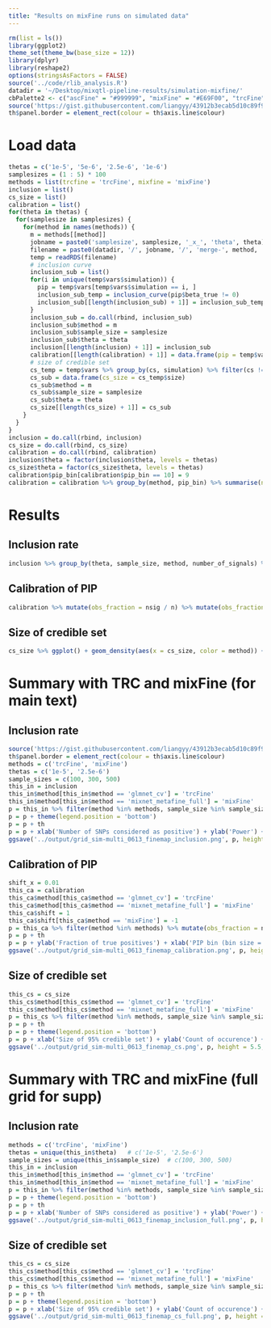 ```yaml
---
title: "Results on mixFine runs on simulated data"
---
```


```r
rm(list = ls())
library(ggplot2)
theme_set(theme_bw(base_size = 12))
library(dplyr)
library(reshape2)
options(stringsAsFactors = FALSE)
source('../code/rlib_analysis.R')
datadir = '~/Desktop/mixqtl-pipeline-results/simulation-mixfine/'
cbPalette2 <- c("ascFine" = "#999999", "mixFine" = "#E69F00", "trcFine" = "#56B4E9")
source('https://gist.githubusercontent.com/liangyy/43912b3ecab5d10c89f9d4b2669871c9/raw/8151c6fe70e3d4ee43d9ce340ecc0eb65172e616/my_ggplot_theme.R')
th$panel.border = element_rect(colour = th$axis.line$colour)
```

# Load data

```r
thetas = c('1e-5', '5e-6', '2.5e-6', '1e-6')
samplesizes = (1 : 5) * 100
methods = list(trcfine = 'trcFine', mixfine = 'mixFine')
inclusion = list()
cs_size = list()
calibration = list()
for(theta in thetas) {
  for(samplesize in samplesizes) {
    for(method in names(methods)) {
      m = methods[[method]]
      jobname = paste0('samplesize', samplesize, '_x_', 'theta', theta)
      filename = paste0(datadir, '/', jobname, '/', 'merge-', method, '.from1_to100.rds')
      temp = readRDS(filename)
      # inclusion curve
      inclusion_sub = list()
      for(i in unique(temp$vars$simulation)) {
        pip = temp$vars[temp$vars$simulation == i, ]
        inclusion_sub_temp = inclusion_curve(pip$beta_true != 0)
        inclusion_sub[[length(inclusion_sub) + 1]] = inclusion_sub_temp
      }
      inclusion_sub = do.call(rbind, inclusion_sub)
      inclusion_sub$method = m
      inclusion_sub$sample_size = samplesize
      inclusion_sub$theta = theta
      inclusion[[length(inclusion) + 1]] = inclusion_sub
      calibration[[length(calibration) + 1]] = data.frame(pip = temp$vars$variable_prob, is_true = temp$vars$beta_true != 0) %>% mutate(pip_bin = floor(pip * 10)) %>% group_by(pip_bin) %>% summarise(total = n(), nsig = sum(is_true)) %>% ungroup() %>% mutate(method = m, theta = theta, sample_size = samplesize)
      # size of credible set
      cs_temp = temp$vars %>% group_by(cs, simulation) %>% filter(cs != -1) %>% summarise(is_true = sum(beta_true != 0) > 0, size = n()) %>% ungroup() %>% filter(is_true)
      cs_sub = data.frame(cs_size = cs_temp$size)
      cs_sub$method = m
      cs_sub$sample_size = samplesize
      cs_sub$theta = theta
      cs_size[[length(cs_size) + 1]] = cs_sub
    }
  }
}
inclusion = do.call(rbind, inclusion)
cs_size = do.call(rbind, cs_size)
calibration = do.call(rbind, calibration)
inclusion$theta = factor(inclusion$theta, levels = thetas)
cs_size$theta = factor(cs_size$theta, levels = thetas)
calibration$pip_bin[calibration$pip_bin == 10] = 9
calibration = calibration %>% group_by(method, pip_bin) %>% summarise(nsig = sum(nsig), n = sum(total))
```

# Results


## Inclusion rate

```r
inclusion %>% group_by(theta, sample_size, method, number_of_signals) %>% summarize(inclusion_rate = mean(inclusion_rate), n = n()) %>% ungroup() %>% mutate(rate_se = sqrt(inclusion_rate * (1 - inclusion_rate) / n)) %>% ggplot() + geom_line(aes(x = number_of_signals, y = inclusion_rate, color = method)) + facet_grid(theta ~ sample_size, labeller = label_both) + geom_errorbar(aes(x = number_of_signals, ymin = inclusion_rate - 1.96 * rate_se, ymax = inclusion_rate + 1.96 * rate_se, color = method))
```

## Calibration of PIP

```r
calibration %>% mutate(obs_fraction = nsig / n) %>% mutate(obs_fraction_se = sqrt(obs_fraction * (1 - obs_fraction) / n)) %>% ggplot() + geom_point(aes(x = (pip_bin + .5) / 10, y = obs_fraction, color = method)) + geom_abline(slope = 1, intercept = 0) + geom_errorbar(aes(x = (pip_bin + .5) / 10, ymin = obs_fraction - 1.96 * obs_fraction_se, ymax = obs_fraction + 1.96 * obs_fraction_se, color = method)) + theme(legend.position = c(0.8, 0.2)) + xlab('PIP bin (bin size = 0.1)')
```

## Size of credible set

```r
cs_size %>% ggplot() + geom_density(aes(x = cs_size, color = method)) + facet_grid(theta ~ sample_size, labeller = label_both) + coord_cartesian(xlim = c(0, 50)) 
```

# Summary with TRC and mixFine (for main text)

## Inclusion rate

```r
source('https://gist.githubusercontent.com/liangyy/43912b3ecab5d10c89f9d4b2669871c9/raw/8151c6fe70e3d4ee43d9ce340ecc0eb65172e616/my_ggplot_theme.R')
th$panel.border = element_rect(colour = th$axis.line$colour)
methods = c('trcFine', 'mixFine')
thetas = c('1e-5', '2.5e-6')
sample_sizes = c(100, 300, 500)
this_in = inclusion
this_in$method[this_in$method == 'glmnet_cv'] = 'trcFine'
this_in$method[this_in$method == 'mixnet_metafine_full'] = 'mixFine'
p = this_in %>% filter(method %in% methods, sample_size %in% sample_sizes, theta %in% thetas) %>% group_by(theta, sample_size, method, number_of_signals) %>% summarize(inclusion_rate = mean(inclusion_rate), n = n()) %>% ungroup() %>% mutate(rate_se = sqrt(inclusion_rate * (1 - inclusion_rate) / n)) %>% ggplot() + geom_line(aes(x = number_of_signals, y = inclusion_rate, color = method)) + facet_grid(sample_size~theta, labeller = label_both) + geom_errorbar(aes(x = number_of_signals, ymin = inclusion_rate - 1.96 * rate_se, ymax = inclusion_rate + 1.96 * rate_se, color = method), alpha = .7) + scale_color_manual(values=cbPalette2)
p = p + theme(legend.position = 'bottom')
p = p + th
p = p + xlab('Number of SNPs considered as positive') + ylab('Power') + theme(aspect.ratio = 1)
ggsave('../output/grid_sim-multi_0613_finemap_inclusion.png', p, height = 5.5, width = 3.5)
```

## Calibration of PIP

```r
shift_x = 0.01
this_ca = calibration
this_ca$method[this_ca$method == 'glmnet_cv'] = 'trcFine'
this_ca$method[this_ca$method == 'mixnet_metafine_full'] = 'mixFine'
this_ca$shift = 1
this_ca$shift[this_ca$method == 'mixFine'] = -1
p = this_ca %>% filter(method %in% methods) %>% mutate(obs_fraction = nsig / n, x = (pip_bin + .5) / 10) %>% mutate(obs_fraction_se = sqrt(obs_fraction * (1 - obs_fraction) / n)) %>% mutate(x_pos = x + shift * shift_x) %>% ggplot(aes(x = x_pos)) + geom_abline(slope = 1, intercept = 0, linetype = 2) + geom_point(aes(y = obs_fraction, color = method, group = method), position = position_dodge(.2)) + geom_errorbar(aes(ymin = obs_fraction - 1.96 * obs_fraction_se, ymax = obs_fraction + 1.96 * obs_fraction_se, color = method, group = method), width = .01, position = position_dodge(.2)) + theme(legend.position = c(0.8, 0.2)) + scale_color_manual(values=cbPalette2) + theme(axis.text.x = element_text(angle = 45, hjust = 1, vjust = 1))
p = p + th
p = p + ylab('Fraction of true positives') + xlab('PIP bin (bin size = 0.1)') + coord_equal(xlim = c(0, 1), ylim = c(0, 1))
ggsave('../output/grid_sim-multi_0613_finemap_calibration.png', p, height = 3.5, width = 3.5)
```

## Size of credible set

```r
this_cs = cs_size
this_cs$method[this_cs$method == 'glmnet_cv'] = 'trcFine'
this_cs$method[this_cs$method == 'mixnet_metafine_full'] = 'mixFine'
p = this_cs %>% filter(method %in% methods, sample_size %in% sample_sizes, theta %in% thetas) %>% ggplot() + geom_histogram(aes(x = cs_size, fill = method), binwidth = 5) + facet_grid(sample_size~theta, labeller = label_both) + coord_cartesian(xlim = c(0, 50))  + scale_fill_manual(values=cbPalette2)
p = p + th
p = p + theme(legend.position = 'bottom')
p = p + xlab('Size of 95% credible set') + ylab('Count of occurence') + theme(aspect.ratio = 1)
ggsave('../output/grid_sim-multi_0613_finemap_cs.png', p, height = 5.5, width = 3.5)
```

<!-- ## Run time -->

<!-- ```{r} -->
<!-- this_rt = df_runtime -->
<!-- this_rt$method = as.character(this_rt$method) -->
<!-- this_rt$method[this_rt$method == 'glmnet_cv'] = 'TRC_only' -->
<!-- this_rt$method[this_rt$method == 'mixnet_metafine_full'] = 'mixFine' -->
<!-- p = this_rt %>% filter(method %in% methods, sample_size %in% sample_sizes) %>% mutate(second_per_gene = time / 6000) %>% ggplot(aes(fill = method)) + geom_bar(aes(x = method, y = second_per_gene), stat = 'identity') + scale_fill_manual(values=cbPalette2) + ggtitle('Runtime') + facet_grid(theta~sample_size, labeller = label_both) -->
<!-- p = p + theme(axis.text.x=element_text(angle = 45, hjust = 1))  -->
<!-- p -->
<!-- ggsave('../output/grid_sim-multi_0613_finemap_runtime.png', p, height = 6, width = 7) -->
<!-- ``` -->



# Summary with TRC and mixFine (full grid for supp)

## Inclusion rate

```r
methods = c('trcFine', 'mixFine')
thetas = unique(this_in$theta)   # c('1e-5', '2.5e-6')
sample_sizes = unique(this_in$sample_size)  # c(100, 300, 500)
this_in = inclusion
this_in$method[this_in$method == 'glmnet_cv'] = 'trcFine'
this_in$method[this_in$method == 'mixnet_metafine_full'] = 'mixFine'
p = this_in %>% filter(method %in% methods, sample_size %in% sample_sizes, theta %in% thetas) %>% group_by(theta, sample_size, method, number_of_signals) %>% summarize(inclusion_rate = mean(inclusion_rate), n = n()) %>% ungroup() %>% mutate(rate_se = sqrt(inclusion_rate * (1 - inclusion_rate) / n)) %>% ggplot() + geom_line(aes(x = number_of_signals, y = inclusion_rate, color = method)) + facet_grid(sample_size~theta) + geom_errorbar(aes(x = number_of_signals, ymin = inclusion_rate - 1.96 * rate_se, ymax = inclusion_rate + 1.96 * rate_se, color = method), alpha = .7) + scale_color_manual(values=cbPalette2)
p = p + theme(legend.position = 'bottom')
p = p + th
p = p + xlab('Number of SNPs considered as positive') + ylab('Power') + theme(aspect.ratio = 1)
ggsave('../output/grid_sim-multi_0613_finemap_inclusion_full.png', p, height = 6.5, width = 5.5)
```

## Size of credible set

```r
this_cs = cs_size
this_cs$method[this_cs$method == 'glmnet_cv'] = 'trcFine'
this_cs$method[this_cs$method == 'mixnet_metafine_full'] = 'mixFine'
p = this_cs %>% filter(method %in% methods, sample_size %in% sample_sizes, theta %in% thetas) %>% ggplot() + geom_histogram(aes(x = cs_size, fill = method), binwidth = 5) + facet_grid(sample_size~theta) + coord_cartesian(xlim = c(0, 50))  + scale_fill_manual(values=cbPalette2)
p = p + th
p = p + theme(legend.position = 'bottom')
p = p + xlab('Size of 95% credible set') + ylab('Count of occurence') + theme(aspect.ratio = 1)
ggsave('../output/grid_sim-multi_0613_finemap_cs_full.png', p, height = 6.5, width = 5.5)
```
